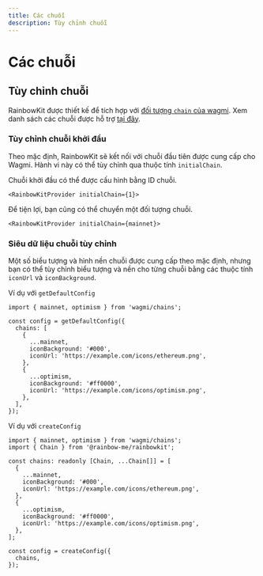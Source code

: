 ```yaml
---
title: Các chuỗi
description: Tùy chỉnh chuỗi
---
```


# Các chuỗi

## Tùy chỉnh chuỗi

RainbowKit được thiết kế để tích hợp với [đối tượng `chain` của wagmi](https://wagmi.sh/react/chains). Xem danh sách các chuỗi được hỗ trợ [tại đây](https://wagmi.sh/react/chains#supported-chains).

### Tùy chỉnh chuỗi khởi đầu

Theo mặc định, RainbowKit sẽ kết nối với chuỗi đầu tiên được cung cấp cho Wagmi. Hành vi này có thể tùy chỉnh qua thuộc tính `initialChain`.

Chuỗi khởi đầu có thể được cấu hình bằng ID chuỗi.

```tsx
<RainbowKitProvider initialChain={1}>
```

Để tiện lợi, bạn cũng có thể chuyển một đối tượng chuỗi.

```tsx
<RainbowKitProvider initialChain={mainnet}>
```

### Siêu dữ liệu chuỗi tùy chỉnh

Một số biểu tượng và hình nền chuỗi được cung cấp theo mặc định, nhưng bạn có thể tùy chỉnh biểu tượng và nền cho từng chuỗi bằng các thuộc tính `iconUrl` và `iconBackground`.

Ví dụ với `getDefaultConfig`

```tsx
import { mainnet, optimism } from 'wagmi/chains';

const config = getDefaultConfig({
  chains: [
    {
      ...mainnet,
      iconBackground: '#000',
      iconUrl: 'https://example.com/icons/ethereum.png',
    },
    {
      ...optimism,
      iconBackground: '#ff0000',
      iconUrl: 'https://example.com/icons/optimism.png',
    },
  ],
});
```

Ví dụ với `createConfig`

```tsx
import { mainnet, optimism } from 'wagmi/chains';
import { Chain } from '@rainbow-me/rainbowkit';

const chains: readonly [Chain, ...Chain[]] = [
  {
    ...mainnet,
    iconBackground: '#000',
    iconUrl: 'https://example.com/icons/ethereum.png',
  },
  {
    ...optimism,
    iconBackground: '#ff0000',
    iconUrl: 'https://example.com/icons/optimism.png',
  },
];

const config = createConfig({
  chains,
});
```
